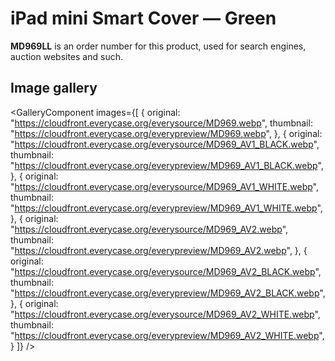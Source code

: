 
# iPad mini Smart Cover — Green

<Callout type='info' emoji='👉🏻'>**MD969LL** is an order number for this product, used for search engines, auction websites and such.</Callout>

## Image gallery

<GalleryComponent
    images={[
      {
        original: "https://cloudfront.everycase.org/everysource/MD969.webp",
        thumbnail: "https://cloudfront.everycase.org/everypreview/MD969.webp",
      },
      {
        original: "https://cloudfront.everycase.org/everysource/MD969_AV1_BLACK.webp",
        thumbnail: "https://cloudfront.everycase.org/everypreview/MD969_AV1_BLACK.webp",
      },
      {
        original: "https://cloudfront.everycase.org/everysource/MD969_AV1_WHITE.webp",
        thumbnail: "https://cloudfront.everycase.org/everypreview/MD969_AV1_WHITE.webp",
      },
      {
        original: "https://cloudfront.everycase.org/everysource/MD969_AV2.webp",
        thumbnail: "https://cloudfront.everycase.org/everypreview/MD969_AV2.webp",
      },
      {
        original: "https://cloudfront.everycase.org/everysource/MD969_AV2_BLACK.webp",
        thumbnail: "https://cloudfront.everycase.org/everypreview/MD969_AV2_BLACK.webp",
      },
      {
        original: "https://cloudfront.everycase.org/everysource/MD969_AV2_WHITE.webp",
        thumbnail: "https://cloudfront.everycase.org/everypreview/MD969_AV2_WHITE.webp",
      }
    ]}
  />

